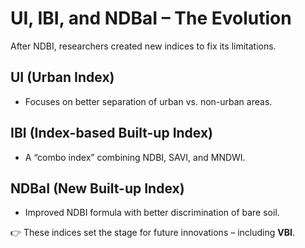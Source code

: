 # UI, IBI, and NDBaI – The Evolution

After NDBI, researchers created new indices to fix its limitations.

## UI (Urban Index)
- Focuses on better separation of urban vs. non-urban areas.

## IBI (Index-based Built-up Index)
- A “combo index” combining NDBI, SAVI, and MNDWI.

## NDBaI (New Built-up Index)
- Improved NDBI formula with better discrimination of bare soil.

👉 These indices set the stage for future innovations – including **VBI**.
